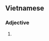 ==Vietnamese==
{{vi-hantutab|騷|雅}}

===Adjective===
{{head|vi|adjective|sc=Hani}}

# {{han tu form of|tao nhã|[[refined]]}}